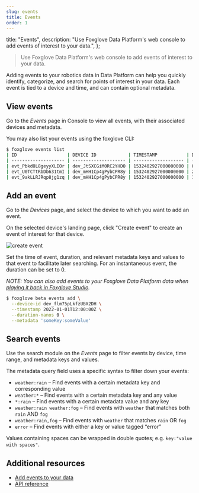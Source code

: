 ```yaml
---
slug: events
title: Events
order: 1
---
```


  title: "Events",
  description: "Use Foxglove Data Platform's web console to add events of interest to your data.",
};

> Use Foxglove Data Platform's web console to add events of interest to your data.

Adding events to your robotics data in Data Platform can help you quickly identify, categorize, and search for points of interest in your data. Each event is tied to a device and time, and can contain optional metadata.

## View events

Go to the _Events_ page in Console to view all events, with their associated devices and metadata.

You may also list your events using the foxglove CLI:

```bash
$ foxglove events list
| ID                   | DEVICE ID            | TIMESTAMP           | DURATION    | CREATED AT               | UPDATED AT               | METADATA                                                                 |
| -------------------- | -------------------- | ------------------- | ----------- | ------------------------ | ------------------------ | ------------------------------------------------------------------------ |
| evt_PbkdOL8geyyXLIOr | dev_JtSXCGiM0RC2YHDO | 1532402927000000000 | 0           | 2022-02-24T15:22:25.154Z | 2022-02-24T15:22:25.154Z | {"position":"start"}                                                     |
| evt_U0TCTtRbDb631tmI | dev_mHH1Cp4gPybCPR8y | 1532402927000000000 | 2000000000  | 2022-02-09T21:11:52.637Z | 2022-02-09T21:11:52.637Z | {"nuscene":"0061","startup":"yes"}                                       |
| evt_9akLLRJRqp8jg1zq | dev_mHH1Cp4gPybCPR8y | 1532402927000000000 | 19000000000 | 2022-02-09T21:08:46.936Z | 2022-02-09T21:08:46.936Z | {"location":"singapore","nuscene":"0061","weather-laguna":"really-nice"} |
```

## Add an event

Go to the _Devices_ page, and select the device to which you want to add an event.

On the selected device's landing page, click "Create event" to create an event of interest for that device.

![create event](/img/docs/data-platform/create-event.webp)

Set the time of event, duration, and relevant metadata keys and values to that event to facilitate later searching. For an instantaneous event, the duration can be set to 0.

_NOTE: You can also add events to your Foxglove Data Platform data when [playing it back in Foxglove Studio](/docs/studio/app-concepts/playback#user-interactions)._

```bash
$ foxglove beta events add \
  --device-id dev_flm75pLkfzUBX2DH \
  --timestamp 2022-01-01T12:00:00Z \
  --duration-nanos 0 \
  --metadata 'someKey:someValue'
```

## Search events

Use the search module on the _Events_ page to filter events by device, time range, and metadata keys and values.

The metadata query field uses a specific syntax to filter down your events:

- `weather:rain` – Find events with a certain metadata key and corresponding value
- `weather:*` – Find events with a certain metadata key and any value
- `*:rain` – Find events with a certain metadata value and any key
- `weather:rain weather:fog` – Find events with `weather` that matches both `rain` AND `fog`
- `weather:rain,fog` – Find events with `weather` that matches `rain` OR `fog`
- `error` – Find events with either a key or value tagged “error”

Values containing spaces can be wrapped in double quotes; e.g. `key:"value with spaces"`.

## Additional resources

- [Add events to your data](/blog/announcing-foxglove-data-platform-events)
- [API reference](https://foxglove.dev/docs/api#tag/Events)
